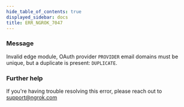```yaml
---
hide_table_of_contents: true
displayed_sidebar: docs
title: ERR_NGROK_7047
---
```




### Message

Invalid edge module, OAuth provider `PROVIDER` email domains must be unique, but a duplicate is present: `DUPLICATE`.

<ErrorDetails error="err_ngrok_7047" />

### Further help

If you're having trouble resolving this error, please reach out to [support@ngrok.com](mailto:support@ngrok.com?subject=Help%20with%20ERR_NGROK_7047)
